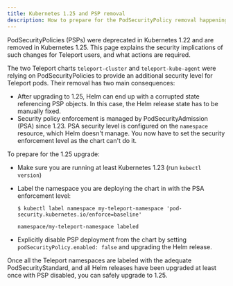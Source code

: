 ```yaml
---
title: Kubernetes 1.25 and PSP removal
description: How to prepare for the PodSecurityPolicy removal happening in Kubernetes 1.25
---
```


PodSecurityPolicies (PSPs) were deprecated in Kubernetes 1.22 and are removed
in Kubernetes 1.25. This page explains the security implications of such changes
for Teleport users, and what actions are required.

The two Teleport charts `teleport-cluster` and `teleport-kube-agent` were relying
on PodSecurityPolicies to provide an additional security level for Teleport pods.
Their removal has two main consequences:

- After upgrading to 1.25, Helm can end up with a corrupted state referencing
  PSP objects. In this case, the Helm release state has to be manually fixed.
- Security policy enforcement is managed by PodSecurityAdmission (PSA) since 1.23.
  PSA security level is configured on the `namespace` resource, which Helm doesn't manage.
  You now have to set the security enforcement level as the chart can't do it.

To prepare for the 1.25 upgrade:

- Make sure you are running at least Kubernetes 1.23 (run `kubectl version`)

- Label the namespace you are deploying the chart in with the PSA enforcement level:

  ```code
  $ kubectl label namespace my-teleport-namespace 'pod-security.kubernetes.io/enforce=baseline'
  
  namespace/my-teleport-namespace labeled
  ```

- Explicitly disable PSP deployment from the chart by setting
  `podSecurityPolicy.enabled: false` and upgrading the Helm release.

Once all the Teleport namespaces are labeled with the adequate PodSecurityStandard,
and all Helm releases have been upgraded at least once with PSP disabled, you
can safely upgrade to 1.25.
